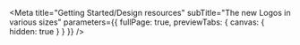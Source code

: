
<Meta
  title="Getting Started/Design resources"
  subTitle="The new Logos in various sizes"
  parameters={{ fullPage: true, previewTabs: { canvas: { hidden: true } } }}
/>

